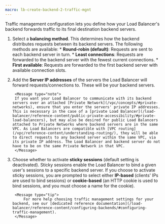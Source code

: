 ```yaml
---
macro: lb-create-backend-2-traffic-mgnt
---
```


<Lightbox src="scaleway-traffic-management.webp" alt="" />

Traffic management configuration lets you define how your Load Balancer's backend forwards traffic to its final destination backend servers.

1. Select a **balancing method**. This determines how the backend distributes requests between its backend servers. The following methods are available:
        * **Round-robin (default)**: Requests are sent to each backend server in turn.
        * **Least connections**: Requests are forwarded to the backend server with the fewest current connections. 
        * **First available**: Requests are forwarded to the first backend server with available connection slots.

2. Add the **Server IP addresses** of the servers the Load Balancer will forward requests/connections to. These will be your backend servers. 

        <Message type="note">
        If you want your Load Balancer to communicate with its backend servers over an attached [Private Network](/vpc/concepts/#private-networks), ensure that you enter the servers' private IP addresses. This is necessary in the case of a [private Load Balancer](/load-balancer/reference-content/public-private-accessibility/#private-load-balancers), but may also be desired for public Load Balancers attached to Private Networks where backend servers are in the same VPC. As Load Balancers are compatible with [VPC routing](/vpc/reference-content/understanding-routing/), they will be able to direct requests to any backend server within the same VPC, via its private IP address. The Load Balancer and backend server do not have to be on the same Private Network in that VPC.
        </Message>

3. Choose whether to activate **sticky sessions** (default setting is deactivated). Sticky sessions enable the Load Balancer to bind a given user's sessions to a specific backend server. If you choose to activate sticky sessions, you are prompted to select either **IP-based** (clients' IPs are used to bind sessions) or **cookie-based** (an HTTP cookie is used to bind sessions, and you must choose a name for the cookie).

        <Message type="tip">
            For more help choosing traffic management settings for your backend, see our [dedicated reference documentation](/load-balancer/reference-content/configuring-backends/#configuring-traffic-management).
        </Message>
